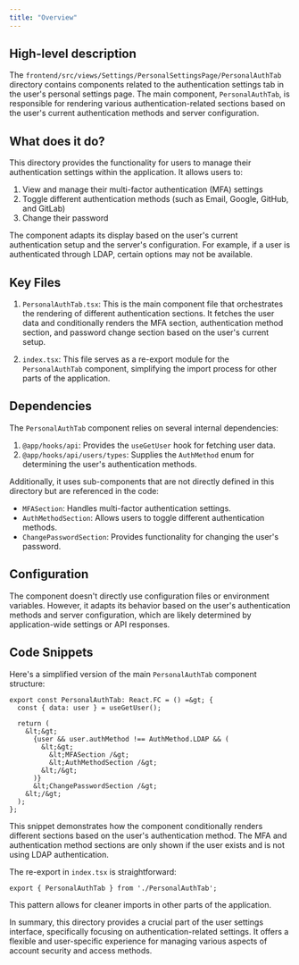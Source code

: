 ```yaml
---
title: "Overview"
---
```


## High-level description
The `frontend/src/views/Settings/PersonalSettingsPage/PersonalAuthTab` directory contains components related to the authentication settings tab in the user's personal settings page. The main component, `PersonalAuthTab`, is responsible for rendering various authentication-related sections based on the user's current authentication methods and server configuration.

## What does it do?
This directory provides the functionality for users to manage their authentication settings within the application. It allows users to:

1. View and manage their multi-factor authentication (MFA) settings
2. Toggle different authentication methods (such as Email, Google, GitHub, and GitLab)
3. Change their password

The component adapts its display based on the user's current authentication setup and the server's configuration. For example, if a user is authenticated through LDAP, certain options may not be available.

## Key Files

1. `PersonalAuthTab.tsx`: This is the main component file that orchestrates the rendering of different authentication sections. It fetches the user data and conditionally renders the MFA section, authentication method section, and password change section based on the user's current setup.

2. `index.tsx`: This file serves as a re-export module for the `PersonalAuthTab` component, simplifying the import process for other parts of the application.

## Dependencies
The `PersonalAuthTab` component relies on several internal dependencies:

1. `@app/hooks/api`: Provides the `useGetUser` hook for fetching user data.
2. `@app/hooks/api/users/types`: Supplies the `AuthMethod` enum for determining the user's authentication methods.

Additionally, it uses sub-components that are not directly defined in this directory but are referenced in the code:

- `MFASection`: Handles multi-factor authentication settings.
- `AuthMethodSection`: Allows users to toggle different authentication methods.
- `ChangePasswordSection`: Provides functionality for changing the user's password.

## Configuration
The component doesn't directly use configuration files or environment variables. However, it adapts its behavior based on the user's authentication methods and server configuration, which are likely determined by application-wide settings or API responses.

## Code Snippets
Here's a simplified version of the main `PersonalAuthTab` component structure:

```tsx
export const PersonalAuthTab: React.FC = () =&gt; {
  const { data: user } = useGetUser();

  return (
    &lt;&gt;
      {user && user.authMethod !== AuthMethod.LDAP && (
        &lt;&gt;
          &lt;MFASection /&gt;
          &lt;AuthMethodSection /&gt;
        &lt;/&gt;
      )}
      &lt;ChangePasswordSection /&gt;
    &lt;/&gt;
  );
};
```

This snippet demonstrates how the component conditionally renders different sections based on the user's authentication method. The MFA and authentication method sections are only shown if the user exists and is not using LDAP authentication.

The re-export in `index.tsx` is straightforward:

```tsx
export { PersonalAuthTab } from './PersonalAuthTab';
```

This pattern allows for cleaner imports in other parts of the application.

In summary, this directory provides a crucial part of the user settings interface, specifically focusing on authentication-related settings. It offers a flexible and user-specific experience for managing various aspects of account security and access methods.